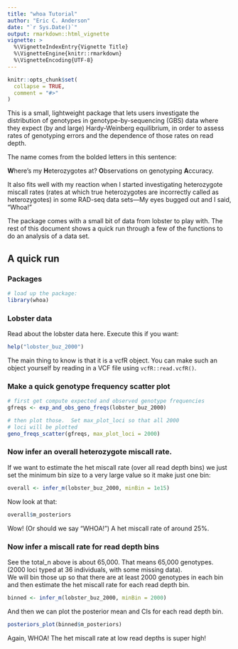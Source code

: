 ```yaml
---
title: "whoa Tutorial"
author: "Eric C. Anderson"
date: "`r Sys.Date()`"
output: rmarkdown::html_vignette
vignette: >
  %\VignetteIndexEntry{Vignette Title}
  %\VignetteEngine{knitr::rmarkdown}
  %\VignetteEncoding{UTF-8}
---
```


```r
knitr::opts_chunk$set(
  collapse = TRUE,
  comment = "#>"
)
```


This is a small, lightweight package that lets users investigate the
distribution of genotypes in genotype-by-sequencing (GBS) data where they expect (by and large)
Hardy-Weinberg equilibrium, in order to assess rates of genotyping errors and
the dependence of those rates on read depth.

The name comes from the bolded letters in this sentence:

**W**here's my **H**eterozygotes at?  **O**bservations on genotyping **A**ccuracy.

It also fits well with my reaction when I started investigating 
heterozygote miscall rates (rates at which true heterozygotes are
incorrectly called as heterozygotes) in some RAD-seq data sets---My eyes
bugged out and I said, "Whoa!"

The package comes with a small bit of data from lobster to play with.  The rest of 
this document shows a quick run through a few of the functions to do an 
analysis of a data set.


## A quick run 

### Packages

```r
# load up the package:
library(whoa)

```

### Lobster data

Read about the lobster data here. Execute this if you want:
```r
help("lobster_buz_2000")
```
The main thing to know is that it is a vcfR object.  You can 
make such an object yourself by reading in a VCF file 
using `vcfR::read.vcfR()`.

### Make a quick genotype frequency scatter plot

```r
# first get compute expected and observed genotype frequencies
gfreqs <- exp_and_obs_geno_freqs(lobster_buz_2000)

# then plot those.  Set max_plot_loci so that all 2000
# loci will be plotted
geno_freqs_scatter(gfreqs, max_plot_loci = 2000)
```

### Now infer an overall heterozygote miscall rate.

If we want to estimate the het miscall rate (over all read depth bins)
we just set the minimum bin size to a very large value so it make just one bin:
```r
overall <- infer_m(lobster_buz_2000, minBin = 1e15)
```
Now look at that:
```r
overall$m_posteriors
```

Wow! (Or should we say "WHOA!") A het miscall rate of around 25%.

### Now infer a miscall rate for read depth bins

See the total_n above is about 65,000.  That means 65,000 genotypes. 
(2000 loci typed at 36 individuals, with some missing data).  
We will bin those up so that there are at least 2000 genotypes in each 
bin and then estimate the het miscall rate for each read depth bin.

```r
binned <- infer_m(lobster_buz_2000, minBin = 2000)
```

And then we can plot the posterior mean and CIs for each read depth bin.
```r
posteriors_plot(binned$m_posteriors)
```

Again, WHOA!  The het miscall rate at low read depths is super high!



